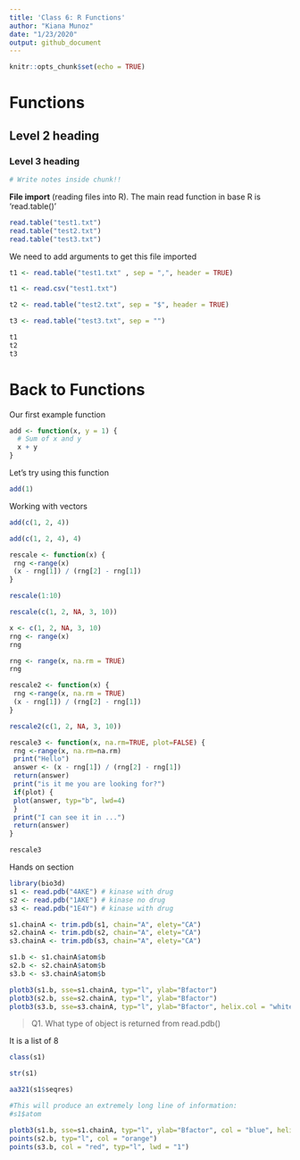 ```yaml
---
title: 'Class 6: R Functions'
author: "Kiana Munoz"
date: "1/23/2020"
output: github_document
---
```


```r
knitr::opts_chunk$set(echo = TRUE)
```

# Functions

## Level 2 heading

### Level 3 heading

```r
# Write notes inside chunk!!
```

**File import** (reading files into R). The main read function in base R is 'read.table()'

```r
read.table("test1.txt")
read.table("test2.txt")
read.table("test3.txt")
```

We need to add arguments to get this file imported
```r
t1 <- read.table("test1.txt" , sep = ",", header = TRUE)
```

```r
t1 <- read.csv("test1.txt")
```

```r
t2 <- read.table("test2.txt", sep = "$", header = TRUE)
```

```r
t3 <- read.table("test3.txt", sep = "")
```

```r
t1
t2
t3
```

# Back to Functions

Our first example function

```r
add <- function(x, y = 1) {
  # Sum of x and y
  x + y 
}
```

Let's try using this function

```r
add(1)
```

Working with vectors

```r
add(c(1, 2, 4))
```

```r
add(c(1, 2, 4), 4)
```

```r
rescale <- function(x) {
 rng <-range(x)
 (x - rng[1]) / (rng[2] - rng[1])
}
```

```r
rescale(1:10)
```

```r
rescale(c(1, 2, NA, 3, 10))
```

```r
x <- c(1, 2, NA, 3, 10)
rng <- range(x)
rng
```

```r
rng <- range(x, na.rm = TRUE)
rng
```

```r
rescale2 <- function(x) {
 rng <-range(x, na.rm = TRUE)
 (x - rng[1]) / (rng[2] - rng[1])
}
```

```r
rescale2(c(1, 2, NA, 3, 10))
```

```r
rescale3 <- function(x, na.rm=TRUE, plot=FALSE) {
 rng <-range(x, na.rm=na.rm)
 print("Hello")
 answer <- (x - rng[1]) / (rng[2] - rng[1])
 return(answer)
 print("is it me you are looking for?")
 if(plot) {
 plot(answer, typ="b", lwd=4)
 }
 print("I can see it in ...")
 return(answer)
}
```

```r
rescale3
```

Hands on section
```r
library(bio3d)
s1 <- read.pdb("4AKE") # kinase with drug
s2 <- read.pdb("1AKE") # kinase no drug
s3 <- read.pdb("1E4Y") # kinase with drug

s1.chainA <- trim.pdb(s1, chain="A", elety="CA")
s2.chainA <- trim.pdb(s2, chain="A", elety="CA")
s3.chainA <- trim.pdb(s3, chain="A", elety="CA")

s1.b <- s1.chainA$atom$b
s2.b <- s2.chainA$atom$b
s3.b <- s3.chainA$atom$b

plotb3(s1.b, sse=s1.chainA, typ="l", ylab="Bfactor")
plotb3(s2.b, sse=s2.chainA, typ="l", ylab="Bfactor")
plotb3(s3.b, sse=s3.chainA, typ="l", ylab="Bfactor", helix.col = "white",  sheet.col = "white")
```

> Q1. What type of object is returned from read.pdb()

It is a list of 8 

```r
class(s1)
```

```r
str(s1)
```

```r
aa321(s1$seqres)
```

```r
#This will produce an extremely long line of information:
#s1$atom
```

```r
plotb3(s1.b, sse=s1.chainA, typ="l", ylab="Bfactor", col = "blue", helix.col = "yellow", lwd = "4")
points(s2.b, typ="l", col = "orange")
points(s3.b, col = "red", typ="l", lwd = "1")
```

